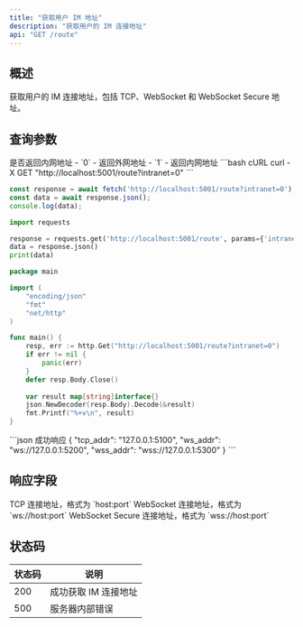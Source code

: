 ```yaml
---
title: "获取用户 IM 地址"
description: "获取用户的 IM 连接地址"
api: "GET /route"
---
```


## 概述

获取用户的 IM 连接地址，包括 TCP、WebSocket 和 WebSocket Secure 地址。

## 查询参数

<ParamField query="intranet" type="integer" default={0}>
是否返回内网地址
- `0` - 返回外网地址
- `1` - 返回内网地址
</ParamField>

<RequestExample>
```bash cURL
curl -X GET "http://localhost:5001/route?intranet=0"
```

```javascript JavaScript
const response = await fetch('http://localhost:5001/route?intranet=0');
const data = await response.json();
console.log(data);
```

```python Python
import requests

response = requests.get('http://localhost:5001/route', params={'intranet': 0})
data = response.json()
print(data)
```

```go Go
package main

import (
    "encoding/json"
    "fmt"
    "net/http"
)

func main() {
    resp, err := http.Get("http://localhost:5001/route?intranet=0")
    if err != nil {
        panic(err)
    }
    defer resp.Body.Close()
    
    var result map[string]interface{}
    json.NewDecoder(resp.Body).Decode(&result)
    fmt.Printf("%+v\n", result)
}
```
</RequestExample>

<ResponseExample>
```json 成功响应
{
  "tcp_addr": "127.0.0.1:5100",
  "ws_addr": "ws://127.0.0.1:5200",
  "wss_addr": "wss://127.0.0.1:5300"
}
```
</ResponseExample>

## 响应字段

<ResponseField name="tcp_addr" type="string" required>
TCP 连接地址，格式为 `host:port`
</ResponseField>

<ResponseField name="ws_addr" type="string" required>
WebSocket 连接地址，格式为 `ws://host:port`
</ResponseField>

<ResponseField name="wss_addr" type="string" required>
WebSocket Secure 连接地址，格式为 `wss://host:port`
</ResponseField>

## 状态码

| 状态码 | 说明 |
|--------|------|
| 200 | 成功获取 IM 连接地址 |
| 500 | 服务器内部错误 |
